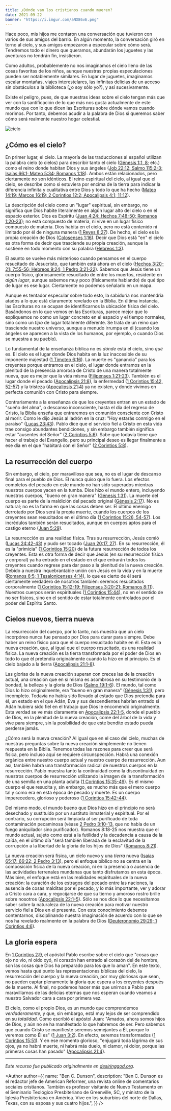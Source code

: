 ```yaml
---
title: ¿Dónde van los cristianos cuando mueren?
date: 2021-09-22
banner: "https://i.imgur.com/aNX86vE.png"
---
```



Hace poco, mis hijos me contaron una conversación que tuvieron con varios de sus amigos del barrio. En algún momento, la conversación giró en torno al cielo, y sus amigos empezaron a especular sobre cómo será. Tendremos todo el dinero que queramos, abundarán los juguetes y las aventuras no tendrán fin, insistieron.

Como adultos, probablemente no nos imaginamos el cielo lleno de las cosas favoritas de los niños, aunque nuestras propias especulaciones pueden ser notablemente similares. En lugar de juguetes, imaginamos escalar montañas, viajes interestelares, las infinitas delicias de un acceso sin obstáculos a la biblioteca (¿o soy sólo yo?), y así sucesivamente.

Existe el peligro, pues, de que nuestras ideas sobre el cielo tengan más que ver con la santificación de lo que más nos gusta actualmente de este mundo que con lo que dicen las Escrituras sobre dónde vamos cuando morimos. Por tanto, debemos acudir a la palabra de Dios si queremos saber cómo será realmente nuestro hogar celestial.

![cielo](https://i.imgur.com/ktGqMWC.jpg)

## ¿Cómo es el cielo?

En primer lugar, el cielo. La mayoría de las traducciones al español utilizan la palabra cielo (o cielos) para describir tanto el cielo ([Génesis 1:1, 8](https://www.biblegateway.com/passage/?search=G%C3%A9nesis+1%3A1%2C+8&version=NBLA); etc.) como el reino donde habitan Dios y sus ángeles ([Job 22:12; Salmo 115:2-3; Isaías 66:1; Mateo 5:34; Romanos 1:18](https://www.biblegateway.com/passage/?search=Job+22%3A12%3B+Salmo+115%3A2-3%3B+Isa%C3%ADas+66%3A1%3B+Mateo+5%3A34%3B+Romanos+1%3A18&version=NBLA)). Ambos están relacionados, pero ciertamente no son idénticos. El reino espiritual del cielo, al igual que el cielo, se describe como si estuviera por encima de la tierra para indicar la diferencia infinita y cualitativa entre Dios y todo lo que ha hecho ([Mateo 14:19; Marcos 16:19; 2 Corintios 12:2; Apocalipsis 4:1; 11:12](https://www.biblegateway.com/passage/?search=Mateo+14%3A19%3B+Marcos+16%3A19%3B+2+Corintios+12%3A2%3B+Apocalipsis+4%3A1%3B+11%3A12&version=NBLA)).

La descripción del cielo como un "lugar" espiritual, sin embargo, no significa que Dios habite literalmente en algún lugar alto del cielo o en el espacio exterior. Dios es Espíritu ([Juan 4:24; Hechos 7:48-50; Romanos 1:20-23](https://www.biblegateway.com/passage/?search=Juan+4%3A24%3B+Hechos+7%3A48-50%3B+Romanos+1%3A20-23&version=NBLA)); no está compuesto de materia, ni vive en un lugar físico compuesto de materia. Dios habita en el cielo, pero no está contenido ni limitado por él de ninguna manera ([1 Reyes 8:27](https://www.biblegateway.com/passage/?search=1+Reyes+8%3A27&version=NBLA)). De hecho, el cielo es la propia creación de Dios ([Colosenses 1:16](https://www.biblegateway.com/passage/?search=Colosenses+1%3A16&version=NBLA)). Decir que Dios está "en" el cielo es otra forma de decir que trasciende su propia creación, aunque la sostiene en todo momento con su palabra ([Hebreos 1:3](https://www.biblegateway.com/passage/?search=Hebreos+1%3A3&version=NBLA)).

El asunto se vuelve más misterioso cuando pensamos en el cuerpo resucitado de Jesucristo, que también está ahora en el cielo ([Hechos 3:20-21; 7:55-56; Hebreos 9:24; 1 Pedro 3:21-22](https://www.biblegateway.com/passage/?search=Hechos+3%3A20-21%3B+7%3A55-56%3B+Hebreos+9%3A24%3B+1+Pedro+3%3A21-22&version=NBLA)). Sabemos que Jesús tiene un cuerpo físico, gloriosamente resucitado de entre los muertos, residente en _algún lugar_, aunque sabemos muy poco (físicamente hablando) de qué tipo de lugar es ese lugar. Ciertamente no podemos señalarlo en un mapa.

Aunque es tentador especular sobre todo esto, la sabiduría nos mantendría atados a lo que está claramente revelado en la Biblia. En última instancia, las Escrituras no se ocupan de identificarnos la ubicación física del cielo. Basándonos en lo que vemos en las Escrituras, parece mejor que lo expliquemos no como un lugar concreto en el espacio y el tiempo normales, sino como un _tipo_ de lugar totalmente diferente. Se trata de un reino que trasciende nuestro universo, aunque a menudo irrumpa en él (cuando los ángeles se aparecen a la vista de los humanos, por ejemplo, o cuando Dios se muestra a su pueblo).

Lo fundamental de la enseñanza bíblica no es _dónde_ está el cielo, sino _qué_ es. El cielo es el lugar donde Dios habita en la luz inaccesible de su imponente majestad ([1 Timoteo 6:16](https://www.biblegateway.com/passage/?search=1+Timoteo+6%3A16&version=NBLA)). La muerte es "ganancia" para los creyentes porque entramos en el cielo, el lugar donde entramos en la plenitud de la presencia amorosa de Cristo de una manera totalmente nueva, que es mejor que la vida misma ([Filipenses 1:21-23](https://www.biblegateway.com/passage/?search=Filipenses+1%3A21-23&version=NBLA)). También es el lugar donde el pecado ([Apocalipsis 21:8](https://www.biblegateway.com/passage/?search=Apocalipsis+21%3A8&version=NBLA)), la enfermedad ([1 Corintios 15:42, 52-57](https://www.biblegateway.com/passage/?search=1+Corintios+15%3A42%2C+52-57&version=NBLA)) y la tristeza ([Apocalipsis 21:4](https://www.biblegateway.com/passage/?search=Apocalipsis+21%3A4&version=NBLA)) ya no existen, y donde vivimos en perfecta comunión con Cristo para siempre.

Contrariamente a la enseñanza de que los creyentes entran en un estado de "sueño del alma", o descanso inconsciente, hasta el día del regreso de Cristo, la Biblia enseña que entraremos en comunión consciente con Cristo al morir. Como le dijo Jesús al ladrón en la cruz: "Hoy estarás conmigo en el paraíso" ([Lucas 23:43](https://www.biblegateway.com/passage/?search=Lucas+23%3A43&version=NBLA)). Pablo dice que el servicio fiel a Cristo en esta vida trae consigo abundantes bendiciones, y sin embargo también significa estar "ausentes del Señor" ([2 Corintios 5:6](https://www.biblegateway.com/passage/?search=2+Corintios+5%3A6&version=NBLA)). Sabe que todavía tiene que hacer el trabajo del Evangelio, pero su principal deseo es llegar finalmente a ese día en el que "habitará con el Señor" ([2 Corintios 5:8](https://www.biblegateway.com/passage/?search=2+Corintios+5%3A8&version=NBLA)).

## La resurrección del cuerpo

Sin embargo, el cielo, por maravilloso que sea, no es el lugar de descanso final para el pueblo de Dios. Él nunca quiso que lo fuera. Los efectos completos del pecado en este mundo no han sido superados mientras nuestros cuerpos yacen en la tumba. Dios hizo el mundo entero, incluyendo nuestros cuerpos, "bueno en gran manera" ([Génesis 1:31](https://www.biblegateway.com/passage/?search=G%C3%A9nesis+1%3A31&version=NBLA)). La muerte del cuerpo es parte de la maldición del pecado original ([Génesis 2:17](https://www.biblegateway.com/passage/?search=G%C3%A9nesis+2%3A17&version=NBLA)). No es natural; no es la forma en que las cosas deben ser. El último enemigo derrotado por Dios será la propia muerte, cuando los cuerpos de los creyentes sean resucitados en el último día ([1 Corintios 15:26, 54-57](https://www.biblegateway.com/passage/?search=1+Corintios+15%3A26%2C+54-57&version=NBLA)). Los incrédulos también serán resucitados, aunque en cuerpos aptos para el castigo eterno ([Juan 5:29](https://www.biblegateway.com/passage/?search=Juan+5%3A29&version=NBLA)).

La resurrección es una realidad física. Tras su resurrección, Jesús comió ([Lucas 24:42-43](https://www.biblegateway.com/passage/?search=Lucas+24%3A42-43&version=NBLA)) y pudo ser tocado ([Juan 20:17, 27](https://www.biblegateway.com/passage/?search=Juan+20%3A17%2C+27&version=NBLA)). En su resurrección, él es la "primicia" ([1 Corintios 15:20](https://www.biblegateway.com/passage/?search=1+Corintios+15%3A20&version=NBLA)) de la futura resurrección de todos los creyentes. Esta es otra forma de decir que Jesús (en su resurrección física y corporal) ya ha entrado en el estado en el que entrarán todos los creyentes cuando regrese para dar paso a la plenitud de la nueva creación. Debido a nuestra inquebrantable unión con Jesús en la vida y en la muerte ([Romanos 6:5; 1 Tesalonicenses 4:14](https://www.biblegateway.com/passage/?search=Romanos+6%3A5%3B+1+Tesalonicenses+4%3A14&version=NBLA)), lo que es cierto de él será ciertamente verdadero de nosotros también: seremos resucitados corporalmente ([1 Corintios 15:12-19; Filipenses 3:20-21; Romanos 8:11](https://www.biblegateway.com/passage/?search=1+Corintios+15%3A12-19%3B+Filipenses+3%3A20-21%3B+Romanos+8%3A11&version=NBLA)). Nuestros cuerpos serán espirituales ([1 Corintios 15:44](https://www.biblegateway.com/passage/?search=%281+Corintios+15%3A44&version=NBLA)), no en el sentido de no ser físicos, sino en el sentido de estar totalmente controlados por el poder del Espíritu Santo.

## Cielos nuevos, tierra nueva

La resurrección del cuerpo, por lo tanto, nos muestra que un cielo incorpóreo nunca fue pensado por Dios para durar para siempre. Debe haber un reino físico para que el cuerpo resucitado habite en él. Esta es la nueva creación, que, al igual que el cuerpo resucitado, es una realidad física. La nueva creación es la tierra transformada por el poder de Dios en todo lo que él pretendía originalmente cuando la hizo en el principio. Es el cielo bajado a la tierra ([Apocalipsis 21:1-8](https://www.biblegateway.com/passage/?search=Apocalipsis+21%3A1-8&version=NBLA)).

Las glorias de la nueva creación superan con creces las de la creación actual, una creación que en sí misma es asombrosa en su testimonio de la bondad, la belleza y la gloria de Dios ([Salmo 19:1-6](https://www.biblegateway.com/passage/?search=Salmo+19%3A1-6&version=NBLA)). El mundo, tal como Dios lo hizo originalmente, era "bueno en gran manera" ([Génesis 1:31](https://www.biblegateway.com/passage/?search=G%C3%A9nesis+1%3A31&version=NBLA)), pero incompleto. Todavía no había sido llevado al estado que Dios pretendía para él, un estado en el que Adán, Eva y sus descendientes habrían entrado si Adán hubiera sido fiel en el trabajo que Dios le encomendó originalmente. Esta verdad se ve más claramente en [Apocalipsis 22:1-5](https://www.biblegateway.com/passage/?search=Apocalipsis+22%3A1-5&version=NBLA), donde el pueblo de Dios, en la plenitud de la nueva creación, come del árbol de la vida y vive para siempre, sin la posibilidad de que este bendito estado pueda perderse jamás.

¿Cómo será la nueva creación? Al igual que en el caso del cielo, muchas de nuestras preguntas sobre la nueva creación simplemente no tienen respuesta en la Biblia. Tenemos todas las razones para creer que será física, pero incluso aquí se requiere circunspección. Habrá una conexión orgánica entre nuestro cuerpo actual y nuestro cuerpo de resurrección. Aun así, también habrá una transformación radical de nuestros cuerpos en la resurrección. Pablo muestra tanto la continuidad como la discontinuidad en nuestros cuerpos de resurrección utilizando la imagen de la transformación de una semilla en una planta adulta ([1 Corintios 15:35-49](https://www.biblegateway.com/passage/?search=1+Corintios+15%3A35-49&version=NBLA)). Es el mismo cuerpo el que resucita y, sin embargo, es mucho más que el mero cuerpo tal y como era en esta época de pecado y muerte. Es un cuerpo imperecedero, glorioso y poderoso ([1 Corintios 15:42-44](https://www.biblegateway.com/passage/?search=1+Corintios+15%3A42-44&version=NBLA)).

Del mismo modo, el mundo bueno que Dios hizo en el principio no será desechado y sustituido por un sustituto inmaterial y espiritual. Por el contrario, su corrupción será limpiada al ser purificado de toda contaminación pecaminosa (véase [2 Pedro 3:10-13](https://www.biblegateway.com/passage/?search=2+Pedro+3%3A10-13&version=NBLA), que no habla de un fuego aniquilador sino purificador). Romanos 8:18-25 nos muestra que el mundo actual, sujeto como está a la futilidad y la decadencia a causa de la caída, en el último día "será también liberada de la esclavitud de la corrupción a la libertad de la gloria de los hijos de Dios" ([Romanos 8:21](https://www.biblegateway.com/passage/?search=Romanos+8%3A21&version=NBLA)).

La nueva creación será física, un cielo nuevo y una _tierra_ nueva ([Isaías 65:17; 66:22; 2 Pedro 3:13](https://www.biblegateway.com/passage/?search=Isa%C3%ADas+65%3A17%3B+66%3A22%3B+2+Pedro+3%3A13&version=NBLA)), pero el enfoque bíblico no se centra en la composición física de la nueva creación, ni en la presencia o ausencia de las actividades terrenales mundanas que tanto disfrutamos en esta época. Más bien, el enfoque está en las realidades espirituales de la nueva creación: la curación de los estragos del pecado entre las naciones, la ausencia de cosas malditas por el pecado, y lo más importante, ver y adorar a Cristo cara a cara, y regocijarse de que su tierno y amoroso rostro brille sobre nosotros ([Apocalipsis 22:1-5](https://www.biblegateway.com/passage/?search=Apocalipsis+22%3A1-5&version=NBLA)). Sólo se nos dice lo que necesitamos saber sobre la naturaleza de la nueva creación para motivar nuestro servicio fiel a Dios en el presente. Con este conocimiento debemos contentarnos, disciplinando nuestra imaginación de acuerdo con lo que se nos ha revelado realmente en la palabra de Dios ([Deuteronomio 29:29; 1 Corintios 4:6](https://www.biblegateway.com/passage/?search=Deuteronomio+29%3A29%3B+1+Corintios+4%3A6&version=NBLA)).

## La gloria espera

En [1 Corintios 2:9](https://www.biblegateway.com/passage/?search=1+Corintios+2%3A9&version=NBLA), el apóstol Pablo escribe sobre el cielo que "cosas que ojo no vio, ni oído oyó, ni corazón han entrado al corazón del de hombre, son las cosas que Dios ha preparado para los que lo aman". En este texto, vemos hasta qué punto las representaciones bíblicas del cielo, la resurrección del cuerpo y la nueva creación, por muy gloriosas que sean, no pueden captar plenamente la gloria que espera a los creyentes después de la muerte. Al final, no podemos hacer más que unirnos a Pablo para maravillarnos de las delicias eternas que nos esperan cuando veamos a nuestro Salvador cara a cara por primera vez.

El cielo, como el propio Dios, es un mundo que comprendemos _verdaderamente_, y que, sin embargo, está muy lejos de ser comprendido en su _totalidad_. Como escribió el apóstol Juan: "Amados, ahora somos hijos de Dios, y aún no se ha manifestado lo que habremos de ser. Pero sabemos que cuando Cristo se manifieste seremos semejantes a Él, porque lo veremos como Él es" ([1 Juan 3:2](https://www.biblegateway.com/passage/?search=1+Juan+3%3A2&version=NBLA)). En efecto, seremos transformados ([1 Corintios 15:51](https://www.biblegateway.com/passage/?search=1+Corintios+15%3A51&version=NBLA)). Y en ese momento glorioso, "enjugará toda lágrima de sus ojos, ya no habrá muerte, ni habrá más duelo, ni clamor, ni dolor, porque las primeras cosas han pasado" ([Apocalipsis 21:4](https://www.biblegateway.com/passage/?search=Apocalipsis+21%3A4&version=NBLA)).

---

_Este recurso fue publicado originalmente en [desiringgod.org][]._

<Author
  author={{
    name: "Ben C. Dunson",
    description:
      "Ben C. Dunson es el redactor jefe de American Reformer, una revista online de comentarios sociales cristianos. También es profesor visitante de Nuevo Testamento en el Seminario Teológico Presbiteriano de Greenville, SC, y ministro de la Iglesia Presbiteriana en América. Vive en los suburbios del norte de Dallas, Texas, con su esposa y sus cuatro hijos.",
  }}
/>

[desiringgod.org]: https://www.desiringgod.org/articles/where-do-christians-go-when-they-die
